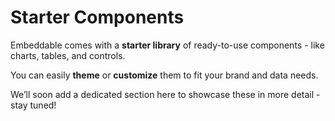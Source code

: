 
# Starter Components

Embeddable comes with a **starter library** of ready-to-use components - like charts, tables, and controls. 

You can easily **theme** or **customize** them to fit your brand and data needs.

We’ll soon add a dedicated section here to showcase these in more detail - stay tuned!

<CardGrid>
  <LinkCard title="View starter components on Github" href="https://github.com/embeddable-hq/vanilla-components/tree/main/src/components/vanilla" icon="🐙"/> 
  <LinkCard title="Learn how to build and extend components" href="/development/introduction" icon="⚡"/>
</CardGrid> 